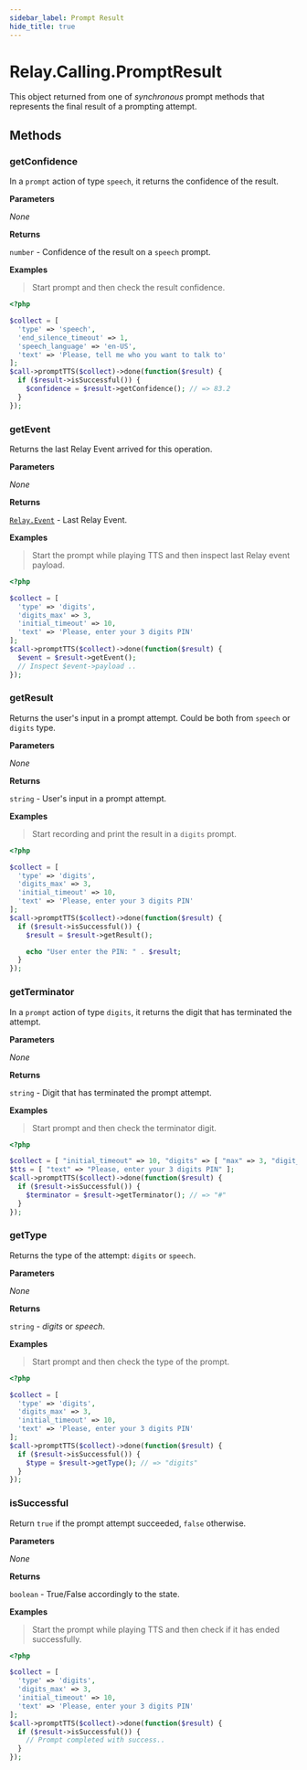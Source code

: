 ```yaml
---
sidebar_label: Prompt Result
hide_title: true
---
```



# Relay.Calling.PromptResult

This object returned from one of _synchronous_ prompt methods that represents the final result of a prompting attempt.

## Methods

### getConfidence

In a `prompt` action of type `speech`, it returns the confidence of the result.


**Parameters**

_None_

**Returns**

`number` - Confidence of the result on a `speech` prompt.

**Examples**

> Start prompt and then check the result confidence.

```php
<?php

$collect = [
  'type' => 'speech',
  'end_silence_timeout' => 1,
  'speech_language' => 'en-US',
  'text' => 'Please, tell me who you want to talk to'
];
$call->promptTTS($collect)->done(function($result) {
  if ($result->isSuccessful()) {
    $confidence = $result->getConfidence(); // => 83.2
  }
});
```

### getEvent

Returns the last Relay Event arrived for this operation.


**Parameters**

_None_

**Returns**

[`Relay.Event`][relay-event] - Last Relay Event.

**Examples**

> Start the prompt while playing TTS and then inspect last Relay event payload.

```php
<?php

$collect = [
  'type' => 'digits',
  'digits_max' => 3,
  'initial_timeout' => 10,
  'text' => 'Please, enter your 3 digits PIN'
];
$call->promptTTS($collect)->done(function($result) {
  $event = $result->getEvent();
  // Inspect $event->payload ..
});
```

### getResult

Returns the user's input in a prompt attempt. Could be both from `speech` or `digits` type.


**Parameters**

_None_

**Returns**

`string` - User's input in a prompt attempt.

**Examples**

> Start recording and print the result in a `digits` prompt.

```php
<?php

$collect = [
  'type' => 'digits',
  'digits_max' => 3,
  'initial_timeout' => 10,
  'text' => 'Please, enter your 3 digits PIN'
];
$call->promptTTS($collect)->done(function($result) {
  if ($result->isSuccessful()) {
    $result = $result->getResult();

    echo "User enter the PIN: " . $result;
  }
});
```

### getTerminator

In a `prompt` action of type `digits`, it returns the digit that has terminated the attempt.


**Parameters**

_None_

**Returns**

`string` - Digit that has terminated the prompt attempt.

**Examples**

> Start prompt and then check the terminator digit.

```php
<?php

$collect = [ "initial_timeout" => 10, "digits" => [ "max" => 3, "digit_timeout" => 5, "terminators" => "#*" ] ];
$tts = [ "text" => "Please, enter your 3 digits PIN" ];
$call->promptTTS($collect)->done(function($result) {
  if ($result->isSuccessful()) {
    $terminator = $result->getTerminator(); // => "#"
  }
});
```

### getType

Returns the type of the attempt: `digits` or `speech`.


**Parameters**

_None_

**Returns**

`string` - _digits_ or _speech_.

**Examples**

> Start prompt and then check the type of the prompt.

```php
<?php

$collect = [
  'type' => 'digits',
  'digits_max' => 3,
  'initial_timeout' => 10,
  'text' => 'Please, enter your 3 digits PIN'
];
$call->promptTTS($collect)->done(function($result) {
  if ($result->isSuccessful()) {
    $type = $result->getType(); // => "digits"
  }
});
```

### isSuccessful

Return `true` if the prompt attempt succeeded, `false` otherwise.


**Parameters**

_None_

**Returns**

`boolean` - True/False accordingly to the state.

**Examples**

> Start the prompt while playing TTS and then check if it has ended successfully.

```php
<?php

$collect = [
  'type' => 'digits',
  'digits_max' => 3,
  'initial_timeout' => 10,
  'text' => 'Please, enter your 3 digits PIN'
];
$call->promptTTS($collect)->done(function($result) {
  if ($result->isSuccessful()) {
    // Prompt completed with success..
  }
});
```

[relay-event]: ../../event